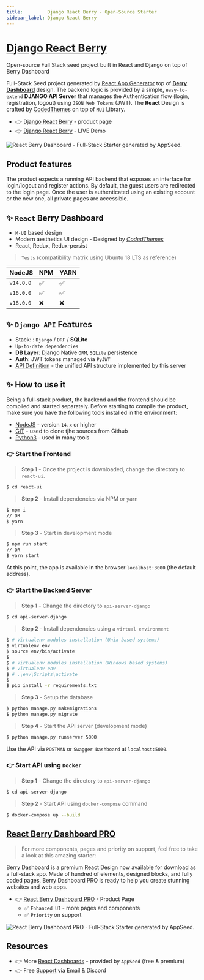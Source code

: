 ```yaml
---
title:         Django React Berry - Open-Source Starter
sidebar_label: Django React Berry
---
```


# [Django React Berry](https://appseed.us/product/berry-dashboard/api-server-django/react/)

<SubHeading> Open-source Full Stack seed project built in React and Django on top of Berry Dashboard </SubHeading>

Full-Stack Seed project generated by [React App Generator](https://appseed.us/generator/react/) top of **[Berry Dashboard](https://appseed.us/product/berry-dashboard/api-server-django/react/)** design. 
The backend logic is provided by a simple, `easy-to-extend` **DJANGO API Server** that manages the Authentication flow (login, registration, logout) using `JSON Web Tokens` (JWT). 
The **React** Design is crafted by [CodedThemes](https://codedthemes.com/?ref=appseed) on top of `MUI` Library.

- 👉 [Django React Berry](https://appseed.us/product/berry-dashboard/api-server-django/react/) - product page
- 👉 [Django React Berry](https://django-react-berry-dashboard.appseed-srv1.com/) - LIVE Demo

![React Berry Dashboard - Full-Stack Starter generated by AppSeed.](https://user-images.githubusercontent.com/51070104/174480640-e0b450b1-07a8-4cc7-84bc-287bb9c45773.png)


## Product features

The product expects a running API backend that exposes an interface for login/logout and register actions. 
By default, the guest users are redirected to the login page. Once the user is authenticated using an existing account or the new one, all private pages are accessible. 


## ✨ `React` Berry Dashboard

- `M-UI` based design
- Modern aesthetics UI design - Designed by *[CodedThemes](https://codedthemes.com/?ref=appseed)*
- React, Redux, Redux-persist


> `Tests` (compatibility matrix using Ubuntu 18 LTS as reference)

| NodeJS | NPM | YARN | 
| --- | --- | --- |  
| `v14.0.0` | ✅ | ✅ |
| `v16.0.0` | ✅ | ✅ | 
| `v18.0.0` | ❌ | ❌ | 


## ✨ `Django API` Features

- Stack: : `Django` / `DRF` / **SQLite** 
- `Up-to-date dependencies`
- **DB Layer**: Django Native `ORM`, `SQLite` persistence
- **Auth**: JWT tokens managed via `PyJWT`
- [API Definition](/boilerplate-code/api-server/api-unified-definition/) - the unified API structure implemented by this server


## ✨ How to use it

Being a full-stack product, the backend and the frontend should be compiled and started separately. 
Before starting to compile the product, make sure you have the following tools installed in the environment:

- [NodeJS](https://nodejs.org/en/) - version `14.x` or higher
- [GIT](https://git-scm.com/) - used to clone tjhe sources from Github
- [Python3](https://www.python.org/) - used in many tools


### 👉 Start the Frontend 

> **Step 1** - Once the project is downloaded, change the directory to `react-ui`. 

```bash
$ cd react-ui
```

> **Step 2** - Install dependencies via NPM or yarn

```bash
$ npm i
// OR
$ yarn
```

> **Step 3** - Start in development mode

```bash
$ npm run start 
// OR
$ yarn start
```

At this point, the app is available in the browser `localhost:3000` (the default address).


### 👉 Start the Backend Server 

> **Step 1** - Change the directory to `api-server-django`

```bash
$ cd api-server-django
```

> **Step 2** - Install dependencies using a `virtual environment`

```bash
$ # Virtualenv modules installation (Unix based systems)
$ virtualenv env
$ source env/bin/activate
$
$ # Virtualenv modules installation (Windows based systems)
$ # virtualenv env
$ # .\env\Scripts\activate
$
$ pip install -r requirements.txt
```

> **Step 3** - Setup the database 

```bash
$ python manage.py makemigrations
$ python manage.py migrate
```

> **Step 4** - Start the API server (development mode)

```bash
$ python manage.py runserver 5000
```

Use the API via `POSTMAN` or `Swagger Dashboard` at `localhost:5000`.


### 👉 Start API using `Docker` 

> **Step 1** - Change the directory to `api-server-django`

```bash
$ cd api-server-django
```

> **Step 2** - Start API using `docker-compose` command 

```bash
$ docker-compose up --build
```


## [React Berry Dashboard PRO](https://appseed.us/product/berry-dashboard-pro/full-stack/)

> For more components, pages and priority on support, feel free to take a look at this amazing starter:

Berry Dashboard is a premium React Design now available for download as a full-stack app. Made of hundred of elements, designed blocks, and fully coded pages, Berry Dashboard PRO is ready to help you create stunning websites and web apps.

- 👉 [React Berry Dashboard PRO](https://appseed.us/product/berry-dashboard-pro/full-stack/) - Product Page
  - ✅ `Enhanced UI` - more pages and components
  - ✅ `Priority` on support

![React Berry Dashboard PRO - Full-Stack Starter generated by AppSeed.](https://user-images.githubusercontent.com/51070104/174492378-280b6de6-df58-4df7-865d-f86f6e9b1dd0.png)


## Resources

- 👉 More [React Dashboards](https://appseed.us/admin-dashboards/react/) - provided by `AppSeed` (free & premium)
- 👉 Free [Support](https://appseed.us/support/) via Email & Discord
